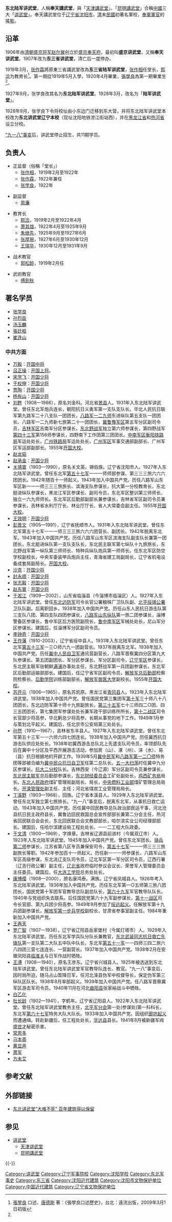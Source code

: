 {{文物保护单位
| 级别 = 省级
| 名称 = 东北陆军讲武堂旧址
| 图片 = Northeastern Army Military Academy.jpg
| 省名 = 辽宁省
| 所在 = [[辽宁省|辽宁省]][[沈阳市|沈阳市]][[大东区|大东区]]
| 分类 = 近现代史迹及代表性建筑
| 时代 = 1920年
| 编号 = 9-205
| 登录 = 2014年10月
}}
'''东北陆军讲武堂'''，人稱'''奉天講武堂'''，與「[[天津講武堂|天津講武堂]]」、「[[昆明講武堂|昆明講武堂]]」合稱[[中國|中國]]三大「[[讲武堂|讲武堂]]」。奉天講武堂位于[[辽宁省|辽宁省]][[沈阳市|沈阳市]]，[[清|清]]末[[中華民國|民國]]初著名軍校，[[奉軍|奉軍]][[軍官|軍官]]的搖籃。

== 沿革 ==
1906年由[[清朝|清朝]][[盛京将军|盛京将军]][[赵尔巽|赵尔巽]]创立於[[盛京|盛京]][[奉天府|奉天府]]，最初叫'''盛京讲武堂'''，又稱'''奉天讲武堂'''。1907年改为'''东三省讲武堂'''，清亡后一度停办。

1919年3月，[[张作霖|张作霖]]將原東三省講武堂改為'''东三省陆军讲武堂'''，[[张作相|张作相]]任堂长，[[熙洽|熙洽]]为教育长<ref name="口述歷史">[[張學良|張學良]] 口述、[[唐德剛|唐德剛]] 著：《張學良口述歷史》，台北：遠流出版，2009年3月1日初版</ref>{{rp|92}}。第一期從1919年5月入學，1920年4月畢業，[[張學良|張學良]]為第一期畢業生<ref name="口述歷史" />{{rp|92}}。

1927年9月，张学良改其名为'''东北陆军讲武堂'''。1928年3月，改名为「'''陆军讲武堂'''」。

1928年9月，张学良下令将校址由小东边门迁移到东大营，并将东北陆军讲武堂本校改为'''东北讲武堂辽宁本校'''（现址沈阳地铁滂江街站西），并在[[黑龙江省_(中华民国)|黑龙江省]]和[[热河省_(中华民国)|热河省]]设立分校。

[[九一八事變|“九一八”事变]]后，讲武堂停止招生，共11期学员。

==负责人==
*正监督（俗稱「堂长」）
**[[张作相|张作相]]，1919年2月至1922年
**[[张作霖|张作霖]]，1922年兼任
**[[张学良|张学良]]，1922年

*副监督
**[[周濂|周濂]]

*教育长
**[[熙洽|熙洽]]，1919年2月至1922年4月
**[[萧其煊|萧其煊]]，1922年4月至1925年9月
**[[朱继先|朱继先]]，1925年9月至1927年6月
**[[张厚琬|张厚琬]]，1927年6月至1930年12月
**[[王瑞华|王瑞华]]，1930年12月至1931年9月

*战术教官
**[[郭松龄|郭松龄]]，1919年2月任

*武術教官
**[[傅劍秋|傅劍秋]]

==著名学员==
*[[张学良|张学良]]
*[[孙烈臣|孙烈臣]]
*[[汤玉麟|汤玉麟]]
*[[张廷枢_(國民黨)|張廷枢]]
*[[崔连山|崔连山]]
===中共方面===
*[[万毅|万毅]]：[[开国中将|开国中将]] 
*[[吕正操|吕正操]]：[[开国上将|开国上将]]。
*[[宋学飞|宋学飞]]：[[开国少将|开国少将]]
*[[于权伸|于权伸]]：[[开国少将|开国少将]]
*[[贾陶|贾陶]]：[[开国少将|开国少将]]
*[[杨有山|杨有山]]：[[开国少将|开国少将]]
*[[刘甦|刘甦]]（1908—1986），原名刘金科。河北省[[景县|景县]]人。1931年入东北陆军讲武堂。曾任东北军炮兵连长，朝阳抗日义勇军第一支队支队长。华北人民抗日联军第九路军二十八支队一团团长，[[八路军一二九师|八路军一二九师]]东进纵队第五支队一团团长、八路军一二九师新七旅第二十一团团长，[[冀鲁豫军区|冀鲁豫军区]]第五军分区副司令员，[[吉林军区|吉林军区]]吉南军分区参谋长，[[东北野战军|东北野战军]]独立第六师参谋长，第四野战军[[中国人民解放军第四十三军|第四十三军]]第156师参谋长，四野南下工作团第三团团长。[[中南军区|中南军区]][[衡阳铁路局|衡阳铁路局]]军运处处长，[[广州铁路局|广州铁路局]]军运处处长，[[广州军区|广州军区]]军事交通部副部长、广州军区军运部副部长。1955年[[开国大校|开国大校]]。
*[[赵龙韬|赵龙韬]]
*[[赵承金|赵承金]]：[[中国人民解放军少将|开国少将]]
*[[关靖寰|关靖寰]]（1903—1990），原名关文英。锡伯族。辽宁省沈阳市人。1927年入东北陆军讲武堂。曾任东北军[[国民革命军第五十七军|第五十七军]]一一一师师部参谋、第三三三旅六六六团团长。1942年随百十一师起义。1943年加入中国共产党。历任八路军山东军区新一一一师三三三旅旅长、滨海支队参谋长，抗大第一分校教育长，东北挺进纵队参谋长，黑龙江军区参谋长、副司令员，东北军区整训第三师师长、独立一六九师师长。东北军区后勤部副部长兼参谋长，吉林省军区副司令员兼参谋长，吉林省水利厅厅长、林业厅厅长、省人大常委会副主任。1955年[[开国大校|开国大校]]。
*[[王效明|王效明]]：[[中国人民解放军少将|开国少将]]
*[[彭景文|彭景文]]（1905—1991），辽宁省抚顺市人。1931年入东北陆军讲武堂。曾任东北军第五十七军一一一师三三三旅六六六团营长、副团长。1942年脱离东北军。1943年加入中国共产党。历任八路军山东军区滨海支队副支队长兼第一团团长，东北挺进纵队第一支队支队长，东北民主联军第七纵队十九旅旅长，东北野战军第一纵队第三师师长、特种兵纵队炮兵第一师师长。任东北军区防空学校副校长，中央军委装甲兵炮兵主任，青海省建工局副局长，辽宁省机电设备成套局副局长。[[开国大校|开国大校]]。
*[[沙克|沙克]]：[[开国少将|开国少将]]
*[[封永顺|封永顺]]：[[开国少将|开国少将]]
*[[张志毅|张志毅]]：[[开国少将|开国少将]]
*[[赵东寰|赵东寰]]：[[中国人民解放军开国少将|开国少将]]
*[[于淞江|于淞江]]（1909—2002），山东省临淄县（今淄博市临淄区）人。1927年入东北陆军讲武堂。曾任[[东北军|东北边防军]]司令长官公署粮秣厂卫队队副、[[北平绥靖公署|北平绥靖公署]]卫队队副。后离职回乡。1938年加入中国共产党。历任山东人民抗日游击队第三支队八团、第四支队四团参谋长，[[八路军山东纵队|八路军山东纵队]]第一旅二团参谋长，淄博警备区参谋长，鲁中军区后方医院副院长，[[鲁中南军区|鲁中南军区]]军械处处长，尼山军分区参谋长。建国后，任淄博军分区副司令员。
*[[李钟奇|李钟奇]]：[[中国人民解放军开国少将|开国少将]]
*[[王作藩|王作藩]]（1910-2003），辽宁省绥中县人。1931年入东北陆军讲武堂。曾任东北军[[国民革命军第五十三军|第五十三军]]一三○师六九一团副营长。1937年脱离东北军。1938年加入中国共产党。历任[[冀中人民自卫军|冀中人民自卫军]]通讯营副营长，八路军晋察冀四分区第九大队参谋长、第五团副团长、军分区参谋长、军分区副司令，[[辽宁军区|辽宁军区]]参谋长，东北民主联军驻朝鲜[[滿浦市|满浦]]办事处主任，东北野战军第一兵团副参谋长，东北军区后勤部运输部部长。建国后，任辽宁省军区副司令员，[[解放军总后勤部|解放军总后勤部]]检察院检察长、[[中国人民解放军后勤学院|后勤学院]]训练部副部长，[[解放军兽医大学|解放军兽医大学]]副校长。1955年[[开国大校|开国大校]]。
*[[苏开元|苏开元]]（1906—1965），原名苏凯原。黑龙江省[[青冈县|青冈县]]人。1923年入东北陆军讲武堂。1938年加入中国共产党。曾任国民党第三集团军[[國民革命軍第十軍|第十军]]三十师八十八团团长，东北边防军第十师十九旅副旅长，[[國民革命軍第三十五軍|第三十五军]]七十三师四二○团、四三五团团长，第七集团军参谋处处长兼军政干部训练所所长，[[第十二戰區|第十二战区]]司令长官部少将高参，华北剿总少将高参，长期从事党的地下工作。1949年1月参与策划北平起义。建国后，任北京市公安局第三处处长。
*[[孙然|孙然]]（1910—1967），吉林省东丰县人。1927年入东北陆军讲武堂。曾任东北军第五十三军一一六师六四七团连长。1938年加入中国共产党。历任冀西抗日游击队供应处处长。1938年初冀西游击总队北上先遣支队司令员，率领部队先后在冀中十分区及平西开展游击活动，参加房（山）、涿（州）、涞（水）、易（县）抗日根据地的开辟工作。1939年5月[[冀中民军|冀中民军]]和[[八路军第一二〇师|八路军第一二〇师]]特务团等部被合编为[[冀中民众抗日自卫军|冀中民众抗日自卫军]]任第二总队长。[[五一大扫荡|五一大扫荡]]时任冀中九分区参谋长。[[抗大二分校|抗大二分校]]队长。吉林西安（今辽源）军分区副司令员兼参谋长，[[东北民主联军|东北民主联军]]总后勤部参谋长，[[东北财经委员会|东北财经委员会]]工矿处副处长，[[鸡西矿务局|鸡西矿务局]]局长。[[东北人民政府|东北人民政府]]煤矿管理局副局长、局长，[[中央燃料工业部|中央燃料工业部]]煤矿管理总局局长。[[開滦集團|开滦管理处]]副主任、主任；河北省煤炭工业管理局局长。
*[[丁溪野|丁溪野]]（1903—1968），回族。辽宁省本溪县人。1929年入东北陆军讲武堂。曾任东北军独立第七旅排长。“九一八”事变后，脱离东北军，从事抗日救亡运动。1943年加入中国共产党。历任冀中回民教导总队政治部民运干事，河北沧县抗日民主政府县长，冀鲁边回民救国总会宣传部部长兼第二分会主任，热河省回民联合会会长，东北回民联合会文教部部长，哈尔滨实业公司经理部部长。建国后，任哈尔滨建设局工程处处长、一一二工程大队政委。
*[[于文清|于文清]]（1900—1969），字焕章。吉林省辽源县前进村（今属双辽市）人。1923年入东北陆军讲武堂。1945年加入中国共产党。曾任东北军团长、[[国民革命军骑兵|骑兵第二师]]参谋长，江苏省第八区专员兼保安司令，[[国民革命军第五十七军|第五十七军]]一一一师三三三旅副旅长等职。1942年参加百十一师起义。历任新一一一师参谋长，八路军山东军区高级参谋，东北洮辽支队司令员，辽北军区第一军分区司令员，辽西行署（辽吉行政公署）副主任，[[遼北省_(解放區)|辽北省]]政府临时参议会议长、荣誉军人管理委员会主任委员。建国后，任[[大连工学院|大连工学院]]总务处处长。
*[[康博缨|康博缨]]（1908—2000），原名康鸿泰。满族。辽宁省凤城县人。1926年考入东北陆军讲武堂。1936年加入中国共产党。历任东北军第一○五师第三旅八团团长，国民党第十军团军官教导总队副总队长，[[国民革命军第六十九军|第六十九军]]军官教导队队长。1940年与党组织失去联系。后任国民党第六十九军副参谋长，[[第十一戰區|第十一战区]]司令长官部、第九兵团少将高参。1949年9月参加了[[绥远起义|绥远起义]]。任解放军第十九兵团副参谋长，[[解放军第一步兵学校|解放军第一步兵学校]]副校长，甘肃省参事室副主任。1984年重新加入中国共产党。
*[[王再天|王再天]]
*[[罗广智|罗广智]]（1907—1938），辽宁省辽阳县岳家堡村（今属灯塔市）人。1929年入东北陆军讲武堂。历任东北军学兵队分队长兼教官，[[东北武装同志抗日救亡先锋队|东北武装同志抗日救亡先锋队]]第一支队第二大队五中队中队长，东北军[[国民革命军第五十一军|第五十一军]]一一四师三四二旅六八四团三营七连连长、一营副营长。1937年加入中国共产党。1938年2月在安徽凤阳县[[临淮关|临淮关]]与日军作战时牺牲。
*[[王溥|王溥]]（1908—1940），原名王彦东。辽宁省兴城县人。1925年被选送到东北陆军讲武堂。曾任东北陆军讲武堂军官教导队连长、教官。“九一八”事变后，因时局所迫，随马占山暂降日军，任河北滦县伪军中校督导长，保定伪军第三纵队区队长。1938年8月率部起义。1939年加入中国共产党。任八路军晋察冀军区游击军司令员。1940年11月在河北[[曲阳县|曲阳县]]张家峪战斗中牺牲。
*[[白乙化|白乙化]]
*[[杜长龄|杜长龄]]（1902—1941），字鹤年。辽宁省辽阳县人。1922年入东北陆军讲武堂。曾任东北陆军讲武堂教务主任，[[北平军分会|北平军分会]]第一处(参谋处)第一科科长，东北军[[国民革命军第六十七军|第六十七军]]特务大队大队长。1933年加入中国共产党。因组织[[廊坊起义|廊坊起义]]而遭通缉。转赴新疆后，任工程处处长，[[孚远县|孚远县]]县长。1941年8月被新疆军阀[[盛世才|盛世才]]秘密杀害。
*[[常恩多|常恩多]]
*[[马本斋|马本斋]]
*[[黄显声|黄显声]]
*[[萧军|萧军]]
*[[方未艾|方未艾]]

== 参考文献 ==
{{Reflist}}

== 外部链接 ==
*[http://liaoning.nen.com.cn/77971867083735040/20070623/2252568.shtml 东北讲武堂“大难不死” 百年建筑得以保留]{{Wayback|url=http://liaoning.nen.com.cn/77971867083735040/20070623/2252568.shtml |date=20070816212942 }}

== 参见 ==
{{Portal box|历史|军事|教育|沈阳|辽宁}}
* [[讲武堂|讲武堂]]
** [[天津讲武堂|天津讲武堂]]
** [[昆明講武堂|昆明講武堂]]

{{-}}
{{沈阳近代历史文化专题}}

[[Category:讲武堂|Category:讲武堂]]
[[Category:辽宁军事院校|Category:辽宁军事院校]]
[[Category:沈阳学校|Category:沈阳学校]]
[[Category:东北军事史|Category:东北军事史]]
[[Category:东三省|Category:东三省]]
[[Category:沈阳近代建筑|Category:沈阳近代建筑]]
[[Category:沈阳市文物保护单位|Category:沈阳市文物保护单位]]
[[Category:中国近代建筑|Category:中国近代建筑]]
[[Category:辽宁省文物保护单位|Category:辽宁省文物保护单位]]